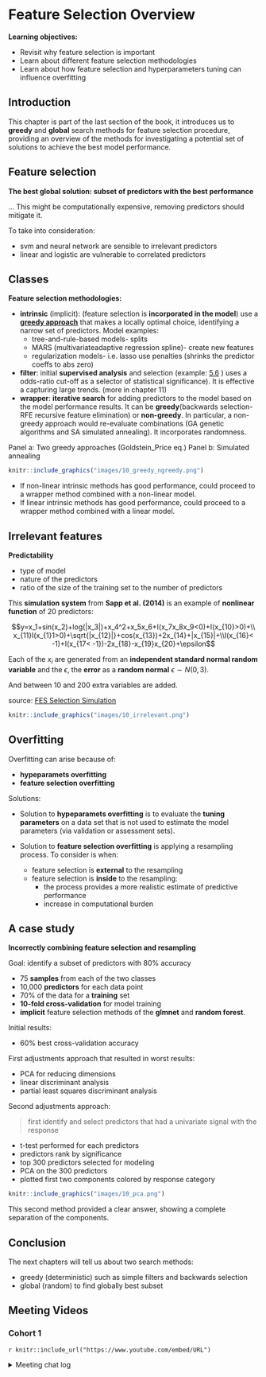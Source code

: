 # Feature Selection Overview

**Learning objectives:**

- Revisit why feature selection is important 
- Learn about different feature selection methodologies
- Learn about how feature selection and hyperparameters tuning can influence overfitting 


## Introduction

This chapter is part of the last section of the book, it introduces us to **greedy** and **global** search methods for feature selection procedure, providing an overview of the methods for investigating a potential set of solutions to achieve the best model performance.


## Feature selection


**The best global solution: subset of predictors with the best performance**

...
This might be computationally expensive, removing predictors should mitigate it.

To take into consideration:

- svm and neural network are sensible to irrelevant predictors
- linear and logistic are vulnerable to correlated predictors


## Classes

**Feature selection methodologies:**

- **intrinsic** (implicit): (feature selection is **incorporated in the model**) use a **[greedy approach](https://en.Wikipedia.org/wiki/Greedy_algorithm)** that makes a locally optimal choice, identifying a narrow set of predictors.  Model examples:
    - tree-and-rule-based models- splits
    - MARS (multivariateadaptive regression spline)- create new features
    - regularization models- i.e. lasso use penalties (shrinks the predictor coeffs to abs zero)
- **filter**: initial **supervised analysis** and selection (example: [5.6](http://www.feat.engineering/text-data.html) ) uses a odds-ratio cut-off as a selector of statistical significance). It is effective a capturing large trends. (more in chapter 11)
- **wrapper**: **iterative search** for adding predictors to the model based on the model performance results. It can be **greedy**(backwards selection-RFE recursive feature elimination) or **non-greedy**. In particular, a non-greedy approach would re-evaluate combinations (GA genetic algorithms and SA simulated annealing). It incorporates randomness.


Panel a: Two greedy approaches (Goldstein_Price eq.)
Panel b: Simulated annealing
```r
knitr::include_graphics("images/10_greedy_ngreedy.png")
```

- If non-linear intrinsic methods has good performance, could proceed to a wrapper method combined with a non-linear model.
- If linear intrinsic methods has good performance, could proceed to a wrapper method combined with a linear model.


## Irrelevant features

**Predictability**

- type of model
- nature of the predictors
- ratio of the size of the training set to the number of predictors


This **simulation system** from **Sapp et al. (2014)** is an example of **nonlinear function** of 20 predictors:

$$y=x_1+sin(x_2)+log(|x_3|)+x_4^2+x_5x_6+I(x_7x_8x_9<0)+I(x_{10}>0)+\\
x_{11}I(x_{1}1>0)+\sqrt{|x_{12}|}+cos(x_{13})+2x_{14}+|x_{15}|+\\I(x_{16}< -1)+I(x_{17< -1})-2x_{18}-x_{19}x_{20}+\epsilon$$



Each of the $x_i$ are generated from an **independent standard normal random variable** and the $\epsilon$, the **error** as a **random normal** $\epsilon\sim N(0,3)$. 

And between 10 and 200 extra variables are added. 

source: [FES Selection Simulation](https://github.com/topepo/FES_Selection_Simulation)

```r
knitr::include_graphics("images/10_irrelevant.png")
```

## Overfitting


Overfitting can arise because of:

- **hypeparamets overfitting**
- **feature selection overfitting**

Solutions:

- Solution to **hypeparamets overfitting** is to evaluate the **tuning parameters** on a data set that is not used to estimate the model parameters (via validation or assessment sets).

- Solution to **feature selection overfitting** is applying a resampling process. To consider is when:
  - feature selection is **external** to the resampling
  - feature selection is **inside** to the resampling:
    - the process provides a more realistic estimate of predictive performance
    - increase in computational burden



## A case study

**Incorrectly combining feature selection and resampling**

Goal: identify a subset of predictors with 80% accuracy

- 75 **samples** from each of the two classes
- 10,000 **predictors** for each data point
- 70% of the data for a **training** set
- **10-fold cross-validation** for model training
- **implicit** feature selection methods of the **glmnet** and **random forest**. 


Initial results:

- 60% best cross-validation accuracy


First adjustments approach that resulted in worst results:

- PCA for reducing dimensions
- linear discriminant analysis
- partial least squares discriminant analysis


Second adjustments approach:

> first identify and select predictors that had a univariate signal with the response


- t-test performed for each predictors
- predictors rank by significance
- top 300 predictors selected for modeling
- PCA on the 300 predictors
- plotted first two components colored by response category


```r
knitr::include_graphics("images/10_pca.png")
```

This second method provided a clear answer, showing a complete separation of the components.


## Conclusion


The next chapters will tell us about two search methods:

- greedy (deterministic) such as simple filters and backwards selection
- global (random) to find globally best subset






## Meeting Videos

### Cohort 1

`r knitr::include_url("https://www.youtube.com/embed/URL")`

<details>
<summary> Meeting chat log </summary>

```
LOG
```
</details>
